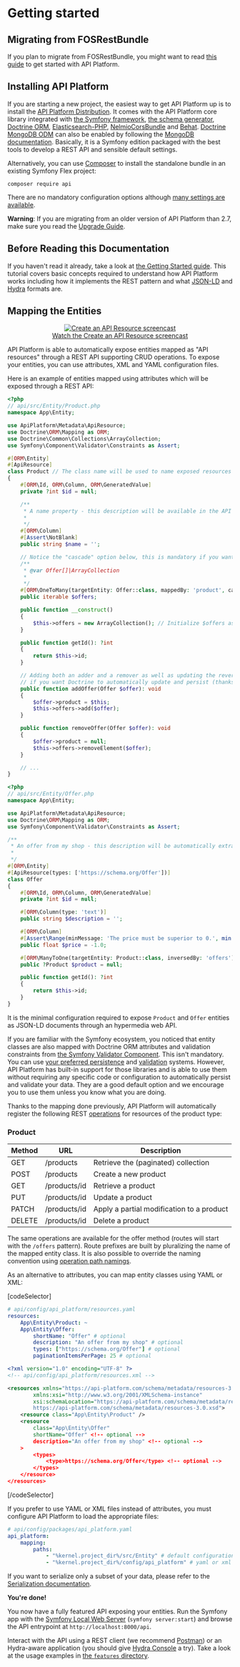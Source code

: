 # Getting started

## Migrating from FOSRestBundle

If you plan to migrate from FOSRestBundle, you might want to read [this guide](migrate-from-fosrestbundle.md) to get started with API Platform.

## Installing API Platform

If you are starting a new project, the easiest way to get API Platform up is to install the [API Platform Distribution](../distribution/index.md).
It comes with the API Platform core library integrated with [the Symfony framework](https://symfony.com), [the schema generator](../schema-generator/),
[Doctrine ORM](https://www.doctrine-project.org), [Elasticsearch-PHP](https://www.elastic.co/guide/en/elasticsearch/client/php-api/current/index.html),
[NelmioCorsBundle](https://github.com/nelmio/NelmioCorsBundle) and [Behat](https://behat.org/).
[Doctrine MongoDB ODM](https://www.doctrine-project.org/projects/mongodb-odm.html) can also be enabled by following the [MongoDB documentation](mongodb.md).
Basically, it is a Symfony edition packaged with the best tools to develop a REST API and sensible default settings.

Alternatively, you can use [Composer](https://getcomposer.org/) to install the standalone bundle in an existing Symfony Flex
project:

`composer require api`

There are no mandatory configuration options although [many settings are available](configuration.md).

**Warning**: If you are migrating from an older version of API Platform than 2.7, make sure you read the [Upgrade Guide](upgrade-guide.md).

## Before Reading this Documentation

If you haven't read it already, take a look at [the Getting Started guide](../distribution/index.md).
This tutorial covers basic concepts required to understand how API Platform works including how it implements the REST pattern
and what [JSON-LD](https://json-ld.org/) and [Hydra](https://www.hydra-cg.com/) formats are.

## Mapping the Entities

<p align="center" class="symfonycasts"><a href="https://symfonycasts.com/screencast/api-platform/api-resource?cid=apip"><img src="../distribution/images/symfonycasts-player.png" alt="Create an API Resource screencast"/><br />Watch the Create an API Resource screencast</a></p>

API Platform is able to automatically expose entities mapped as "API resources" through a REST API supporting CRUD
operations.
To expose your entities, you can use attributes, XML and YAML configuration files.

Here is an example of entities mapped using attributes which will be exposed through a REST API:

```php
<?php
// api/src/Entity/Product.php
namespace App\Entity;

use ApiPlatform\Metadata\ApiResource;
use Doctrine\ORM\Mapping as ORM;
use Doctrine\Common\Collections\ArrayCollection;
use Symfony\Component\Validator\Constraints as Assert;

#[ORM\Entity]
#[ApiResource]
class Product // The class name will be used to name exposed resources
{
    #[ORM\Id, ORM\Column, ORM\GeneratedValue]
    private ?int $id = null;

    /**
     * A name property - this description will be available in the API documentation too.
     *
     */
    #[ORM\Column]
    #[Assert\NotBlank]
    public string $name = '';

    // Notice the "cascade" option below, this is mandatory if you want Doctrine to automatically persist the related entity
    /**
     * @var Offer[]|ArrayCollection
     *
     */
    #[ORM\OneToMany(targetEntity: Offer::class, mappedBy: 'product', cascade: ['persist'])]
    public iterable $offers;

    public function __construct()
    {
        $this->offers = new ArrayCollection(); // Initialize $offers as a Doctrine collection
    }

    public function getId(): ?int
    {
        return $this->id;
    }

    // Adding both an adder and a remover as well as updating the reverse relation is mandatory
    // if you want Doctrine to automatically update and persist (thanks to the "cascade" option) the related entity
    public function addOffer(Offer $offer): void
    {
        $offer->product = $this;
        $this->offers->add($offer);
    }

    public function removeOffer(Offer $offer): void
    {
        $offer->product = null;
        $this->offers->removeElement($offer);
    }

    // ...
}
```

```php
<?php
// api/src/Entity/Offer.php
namespace App\Entity;

use ApiPlatform\Metadata\ApiResource;
use Doctrine\ORM\Mapping as ORM;
use Symfony\Component\Validator\Constraints as Assert;

/**
 * An offer from my shop - this description will be automatically extracted from the PHPDoc to document the API.
 *
 */
#[ORM\Entity]
#[ApiResource(types: ['https://schema.org/Offer'])]
class Offer
{
    #[ORM\Id, ORM\Column, ORM\GeneratedValue]
    private ?int $id = null;

    #[ORM\Column(type: 'text')]
    public string $description = '';

    #[ORM\Column]
    #[Assert\Range(minMessage: 'The price must be superior to 0.', min: 0)]
    public float $price = -1.0;

    #[ORM\ManyToOne(targetEntity: Product::class, inversedBy: 'offers')]
    public ?Product $product = null;

    public function getId(): ?int
    {
        return $this->id;
    }
}
```

It is the minimal configuration required to expose `Product` and `Offer` entities as JSON-LD documents through an hypermedia
web API.

If you are familiar with the Symfony ecosystem, you noticed that entity classes are also mapped with Doctrine ORM attributes
and validation constraints from [the Symfony Validator Component](https://symfony.com/doc/current/validation.html).
This isn't mandatory. You can use [your preferred persistence](state-providers.md) and [validation](validation.md) systems.
However, API Platform has built-in support for those libraries and is able to use them without requiring any specific
code or configuration to automatically persist and validate your data. They are a good default option and we encourage you to use
them unless you know what you are doing.

Thanks to the mapping done previously, API Platform will automatically register the following REST [operations](operations.md)
for resources of the product type:

### Product

| Method | URL            | Description                               |
| ------ | -------------- | ----------------------------------------- |
| GET    | /products      | Retrieve the (paginated) collection       |
| POST   | /products      | Create a new product                      |
| GET    | /products/id | Retrieve a product                        |
| PUT    | /products/id | Update a product                          |
| PATCH  | /products/id | Apply a partial modification to a product |
| DELETE | /products/id | Delete a product                          |

The same operations are available for the offer method (routes will start with the `/offers` pattern).
Route prefixes are built by pluralizing the name of the mapped entity class.
It is also possible to override the naming convention using [operation path namings](operation-path-naming.md).

As an alternative to attributes, you can map entity classes using YAML or XML:

[codeSelector]

```yaml
# api/config/api_platform/resources.yaml
resources:
    App\Entity\Product: ~
    App\Entity\Offer:
        shortName: "Offer" # optional
        description: "An offer from my shop" # optional
        types: ["https://schema.org/Offer"] # optional
        paginationItemsPerPage: 25 # optional
```

```xml
<?xml version="1.0" encoding="UTF-8" ?>
<!-- api/config/api_platform/resources.xml -->

<resources xmlns="https://api-platform.com/schema/metadata/resources-3.0"
        xmlns:xsi="http://www.w3.org/2001/XMLSchema-instance"
        xsi:schemaLocation="https://api-platform.com/schema/metadata/resources-3.0
        https://api-platform.com/schema/metadata/resources-3.0.xsd">
    <resource class="App\Entity\Product" />
    <resource
        class="App\Entity\Offer"
        shortName="Offer" <!-- optional -->
        description="An offer from my shop" <!-- optional -->
    >
        <types>
            <type>https://schema.org/Offer</type> <!-- optional -->
        </types>
    </resource>
</resources>
```

[/codeSelector]

If you prefer to use YAML or XML files instead of attributes, you must configure API Platform to load the appropriate files:

```yaml
# api/config/packages/api_platform.yaml
api_platform:
    mapping:
        paths:
            - "%kernel.project_dir%/src/Entity" # default configuration for attributes
            - "%kernel.project_dir%/config/api_platform" # yaml or xml directory configuration
```

If you want to serialize only a subset of your data, please refer to the [Serialization documentation](serialization.md).

**You're done!**

You now have a fully featured API exposing your entities.
Run the Symfony app with the [Symfony Local Web Server](https://symfony.com/doc/current/setup/symfony_server.html) (`symfony server:start`) and browse the API entrypoint at `http://localhost:8000/api`.

Interact with the API using a REST client (we recommend [Postman](https://www.postman.com/)) or an Hydra-aware application
(you should give [Hydra Console](https://github.com/lanthaler/HydraConsole) a try). Take
a look at the usage examples in [the `features` directory](https://github.com/api-platform/core/tree/main/features).
